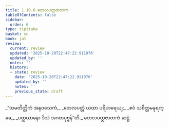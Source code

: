```yaml
---
title: 1.10.6 တေလပတ္တဇာတက
tableOfContents: false
sidebar:
  order: 6
type: tipitaka
basket: su
book: ja1
review:
  current: review
  updated: '2025-10-20T22:47:22.911076'
  updated_by: ''
  notes: ''
  history:
  - state: review
    date: '2025-10-20T22:47:22.911076'
    updated_by: ''
    notes: ''
    previous_state: draft
---
```



<DynamicBreadcrumb />


<ReviewStatus review={frontmatter.review} showDetails={true} />

<HypothesisAnnotation frontmatter={frontmatter} />

<Division number="96" book="ja1" e="ch" v="22" p="22">

<Paragraph number="212" type="verses" book="ja1">
_“သမတိတ္တိကံ အနဝသေကံ,_  
_တေလပတ္တံ ယထာ ပရိဟရေယျ;_  
_ဧဝံ သစိတ္တမနုရက္ခေ,_  
_ပတ္ထယာနော ဒိသံ အဂတပုဗ္ဗန်”တိ._  


</Paragraph>
</Division>

<Paragraph number="213" type="center" book="ja1">
တေလပတ္တဇာတကံ ဆဋ္ဌံ.
</Paragraph>